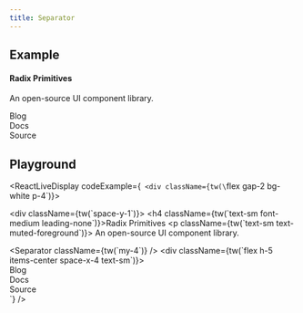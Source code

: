 ```yaml
---
title: Separator
---
```


## Example

<div>
  <div className="space-y-1">
    <h4 className="text-sm font-medium leading-none">Radix Primitives</h4>
    <p className="text-sm text-muted-foreground">
      An open-source UI component library.
    </p>
  </div>
  <Separator className="my-4" />
  <div className="flex h-5 items-center space-x-4 text-sm">
    <div>Blog</div>
    <Separator orientation="vertical" />
    <div>Docs</div>
    <Separator orientation="vertical" />
    <div>Source</div>
  </div>
</div>

## Playground

<ReactLiveDisplay
  codeExample={`
          <div className={tw(\`flex gap-2 bg-white p-4\`)}>
            <div>
              <div className={tw(\`space-y-1\`)}>
                <h4 className={tw(\`text-sm font-medium leading-none\`)}>Radix Primitives</h4>
                <p className={tw(\`text-sm text-muted-foreground\`)}>
                  An open-source UI component library.
                </p>
              </div>
              <Separator className={tw(\`my-4\`)} />
              <div className={tw(\`flex h-5 items-center space-x-4 text-sm\`)}>
                <div>Blog</div>
                <Separator orientation="vertical" />
                <div>Docs</div>
                <Separator orientation="vertical" />
                <div>Source</div>
              </div>
            </div>
          </div>`}
/>
